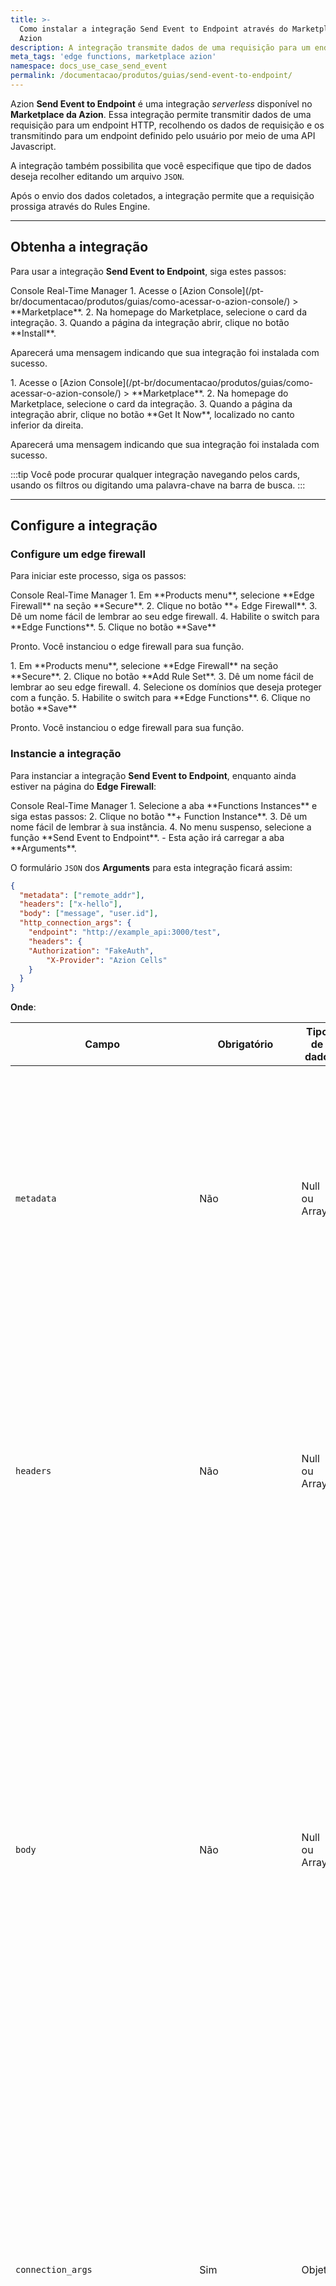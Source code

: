 ```yaml
---
title: >-
  Como instalar a integração Send Event to Endpoint através do Marketplace da
  Azion
description: A integração transmite dados de uma requisição para um endpoint HTTP.
meta_tags: 'edge functions, marketplace azion'
namespace: docs_use_case_send_event
permalink: /documentacao/produtos/guias/send-event-to-endpoint/
---
```



<InterfaceNote />

Azion **Send Event to Endpoint** é uma integração *serverless* disponível no **Marketplace da Azion**. Essa integração permite transmitir dados de uma requisição para um endpoint HTTP, recolhendo os dados de requisição e os transmitindo para um endpoint definido pelo usuário por meio de uma API Javascript.

A integração também possibilita que você especifique que tipo de dados deseja recolher editando um arquivo `JSON`.

Após o envio dos dados coletados, a integração permite que a requisição prossiga através do Rules Engine.

---

## Obtenha a integração

Para usar a integração **Send Event to Endpoint**, siga estes passos:

<Tabs client:visible>
    <Fragment slot="tab.console">Console</Fragment>
    <Fragment slot="tab.rtm">Real-Time Manager</Fragment>

<Fragment slot="panel.console">
1. Acesse o [Azion Console](/pt-br/documentacao/produtos/guias/como-acessar-o-azion-console/) > **Marketplace**.
2. Na homepage do Marketplace, selecione o card da integração.
3. Quando a página da integração abrir, clique no botão **Install**.

Aparecerá uma mensagem indicando que sua integração foi instalada com sucesso.
</Fragment>

<Fragment slot="panel.rtm">
1. Acesse o [Azion Console](/pt-br/documentacao/produtos/guias/como-acessar-o-azion-console/) > **Marketplace**.
2. Na homepage do Marketplace, selecione o card da integração.
3. Quando a página da integração abrir, clique no botão **Get It Now**, localizado no canto inferior da direita.

Aparecerá uma mensagem indicando que sua integração foi instalada com sucesso.
</Fragment>

</Tabs>

:::tip
Você pode procurar qualquer integração navegando pelos cards, usando os filtros ou digitando uma palavra-chave na barra de busca.
:::

---

## Configure a integração

### Configure um edge firewall

Para iniciar este processo, siga os passos:

<Tabs client:visible>
    <Fragment slot="tab.console">Console</Fragment>
    <Fragment slot="tab.rtm">Real-Time Manager</Fragment>

<Fragment slot="panel.console">
1. Em **Products menu**, selecione **Edge Firewall** na seção **Secure**.
2. Clique no botão **+ Edge Firewall**.
3. Dê um nome fácil de lembrar ao seu edge firewall.
4. Habilite o switch para **Edge Functions**.
5. Clique no botão **Save**

Pronto. Você instanciou o edge firewall para sua função.
</Fragment>

<Fragment slot="panel.rtm">
1. Em **Products menu**, selecione **Edge Firewall** na seção **Secure**.
2. Clique no botão **Add Rule Set**.
3. Dê um nome fácil de lembrar ao seu edge firewall.
4. Selecione os domínios que deseja proteger com a função.
5. Habilite o switch para **Edge Functions**.
6. Clique no botão **Save**

Pronto. Você instanciou o edge firewall para sua função.
</Fragment>

</Tabs>

### Instancie a integração

Para instanciar a integração **Send Event to Endpoint**, enquanto ainda estiver na página do **Edge Firewall**:

<Tabs client:visible>
    <Fragment slot="tab.console">Console</Fragment>
    <Fragment slot="tab.rtm">Real-Time Manager</Fragment>

<Fragment slot="panel.console">
1. Selecione a aba **Functions Instances** e siga estas passos:
2. Clique no botão **+ Function Instance**.
3. Dê um nome fácil de lembrar à sua instância.
4. No menu suspenso, selecione a função **Send Event to Endpoint**.
  - Esta ação irá carregar a aba **Arguments**.

O formulário `JSON` dos **Arguments** para esta integração ficará assim:

```json
{
  "metadata": ["remote_addr"],
  "headers": ["x-hello"],
  "body": ["message", "user.id"],
  "http_connection_args": {
	"endpoint": "http://example_api:3000/test",
	"headers": {
  	"Authorization": "FakeAuth",
  		"X-Provider": "Azion Cells"
	}
  }
}
```

**Onde**:

| **Campo** | **Obrigatório** | **Tipo de dado** | **Notas** |
|---|---|---|---|
| `metadata` | Não | Null ou Array | Define quais campos de metadados serão transmitidos.<br /><br />Quando for definido como `null` (ou não for definido), todos os campos de metadados serão transmitidos.<br /><br />Se você não quiser transmitir nenhum metadado, deverá definir uma matriz vazia `[ ]` como o valor desse campo. |
| `headers` | Não | Null ou Array | Define quais cabeçalhos de requisição serão transmitidos.<br /><br />Quando for definido como `null` (ou não for definido), todos os cabeçalhos de requisição serão transmitidos.<br /><br />Se você não quiser transmitir nenhum cabeçalho, deverá definir uma matriz vazia `[ ]` como o valor desse campo. |
| `body` | Não | Null ou Array | Define quais campos do `body request` serão transmitidos.<br /><br />Quando for definido como `null` (ou não for definido), todos os campos do corpo da requisição serão transmitidos.<br /><br />Se você não quiser transmitir nenhum campo `body request`, você deverá definir uma matriz vazia `[ ]` como o valor desse campo.<br /><br />Para filtrar campos de vários níveis, use a notação de ponto. Por exemplo, se você usar a string `user.name`, a função procurará o campo "name" dentro do objeto "user" no `body request`. |
| `connection_args` | Sim | Objeto | Define os dados que serão usados para transmitir os dados da requisição.<br /><br /><br />A URL na qual os dados serão postados é definida pelo endpoint.<br /><br /><br />Os cabeçalhos especificam quais cabeçalhos serão incluídos na requisição de busca.<br /><br /><br />Um cabeçalho adicional <br />`Content-Type: application/json`<br /> será usado. |
| `s3_connection_args` | Não | Objeto | Define os argumentos a serem usados com um bucket S3. |
| `s3_connection_args.endpoint` | Apenas ao usar `s3_connection_args` | String | Define o endpoint do provedor S3. |
| `s3_connection_args.bucket` | Apenas ao usar `s3_connection_args` | String | Define o nome do bucket de destino. |
| `s3_connection_args.region` | Apenas ao usar <br />`s3_connection_args` | String | Define a região do bucket S3. |
| `s3_connection_args.access_key` | Apenas ao usar <br />`s3_connection_args` | String | Define a chave de acesso usada para conectar-se com o bucket S3. |
| `s3_connection_args.secret_key` | Apenas ao usar <br />`s3_connection_args` | String | Define uma chave secreta para ser usada na conexão com o bucket S3. |
| `s3_connection_args.file_path` | Não | String | Define o caminho do arquivo criado para armazenar a função.<br />Valor padrão: `/` |
| `s3_connection_args.use_date_prefix` | Não | String | Quando habilitado, incluirá uma sub-pasta com a data atual (no formato YYYY-MM-DD) para o caminho do arquivo.<br />Valor padrão: `true` |

Esta integração retornará uma resposta com os dados transmitidos em um arquivo `JSON` com a seguinte aparência:

```json
{
  "body": {
	"field_a": <data>,
	...
  },
  "geoip_asn": <data>,
  "geoip_city": <data>,
  "geoip_city_continent_code": <data>,
  "geoip_city_country_code": <data>,
  "geoip_city_country_name": <data>,
  "geoip_continent_code": <data>,
  "geoip_country_code": <data>,
  "geoip_country_name": <data>,
  "geoip_region": <data>,
  "geoip_region_name": <data>,
  "headers": {
	"x-header-a": <data>,
	...
  },
  "remote_addr": <data>,
  "remote_port": <data>,
  "remote_user": <data>,
  "request_id": <data>,
  "request_url": <data>,
  "server_protocol": <data>,
  "ssl_cipher": <data>,
  "ssl_protocol": <data>
}
```

Observe como os campos `request_id`, `request_url` e metadados serão entregues na raiz do arquivo `JSON`, enquanto os campos body e os cabeçalhos da requisição serão enviados nos objetos.

Você também pode usar um arquivo `JSON` "catch-all" para as Args, como este:

```json
{
    "connection_args": {
        "endpoint": "http://example_api:3000/test",
    }
}
```

#### Saída dos arquivos S3

Para cada nova execução da função, um novo arquivo será gerado no bucket S3 fornecido. O arquivo será nomeado com base no ID da requisição que iniciou a função.

Exemplo: se o parâmetro `connection_args.file_path` estiver definido como `/meus-dados/` e a função for executada em 9 de maio de 2023, com o ID da requisição `abcd-1234`, o arquivo resultante será salvo em `/meus-dados/2023-05-09/abcd-1234.json`. Se o parâmetro `connection_args.use_date_prefix` estiver definido como `false`, o arquivo resultante será salvo como `/meus-dados/abcd-1234.json`.

Se não forem fornecidos `http_connection_args` ou `s3_connection_args` nos argumentos JSON, a função não terá nenhum argumento de conexão válido para utilizar. A requisição será encerrada e uma mensagem de erro em formato JSON será enviada para indicar a causa do problema.

```json
{
  "error": "A001",
  "detail": "The function instance is missing or has invalid required arguments."
}
```

Se a função não conseguir se conectar ao endpoint HTTP ou ao provedor S3, a requisição do usuário será ignorada. Independentemente disso, um registro de erro será criado, ao qual o cliente poderá ter acesso por meio do Data Stream.

Por exemplo, se uma chave de acesso inválida for usada, será exibido o seguinte aviso:

```json
[Send event to endpoint] S3 connection error; 
<?xml version="1.0" encoding="UTF-8" standalone="yes"?>
<Error>
	<Code>InvalidAccessKeyId</Code>
	<Message>The key 'DAKEY' is not valid</Message>
</Error>
```

Por fim, se você fornecer as opções de conexão corretas tanto para o endpoint HTTP quanto para o bucket S3, a função entregará os dados do evento para ambas as fontes simultaneamente.
</Fragment>

<Fragment slot="panel.rtm">
1. Selecione a aba **Functions** e siga estas passos:
2. Clique no botão **Add⁠ Function**.
3. Dê um nome fácil de lembrar à sua instância.
4. No menu suspenso, selecione a função **Send Event to Endpoint**.

Depois de selecionar a integração, um formulário com o código-fonte da integração será carregado. O⁠ código-fonte da integração não pode ser modificado. No mesmo formulário, você tem outra aba: **Args**. Na aba **Args**, você passará os parâmetros para configurar sua integração.

O formulário `JSON` das **Args** para esta integração ficará assim:

```json
{
  "metadata": ["remote_addr"],
  "headers": ["x-hello"],
  "body": ["message", "user.id"],
  "http_connection_args": {
	"endpoint": "http://example_api:3000/test",
	"headers": {
  	"Authorization": "FakeAuth",
  		"X-Provider": "Azion Cells"
	}
  }
}
```

**Onde**:

| **Campo** | **Obrigatório** | **Tipo de dado** | **Notas** |
|---|---|---|---|
| `metadata` | Não | Null ou Array | Define quais campos de metadados serão transmitidos.<br /><br />Quando for definido como `null` (ou não for definido), todos os campos de metadados serão transmitidos.<br /><br />Se você não quiser transmitir nenhum metadado, deverá definir uma matriz vazia `[ ]` como o valor desse campo. |
| `headers` | Não | Null ou Array | Define quais cabeçalhos de requisição serão transmitidos.<br /><br />Quando for definido como `null` (ou não for definido), todos os cabeçalhos de requisição serão transmitidos.<br /><br />Se você não quiser transmitir nenhum cabeçalho, deverá definir uma matriz vazia `[ ]` como o valor desse campo. |
| `body` | Não | Null ou Array | Define quais campos do `body request` serão transmitidos.<br /><br />Quando for definido como `null` (ou não for definido), todos os campos do corpo da requisição serão transmitidos.<br /><br />Se você não quiser transmitir nenhum campo `body request`, você deverá definir uma matriz vazia `[ ]` como o valor desse campo.<br /><br />Para filtrar campos de vários níveis, use a notação de ponto. Por exemplo, se você usar a string `user.name`, a função procurará o campo "name" dentro do objeto "user" no `body request`. |
| `connection_args` | Sim | Objeto | Define os dados que serão usados para transmitir os dados da requisição.<br /><br /><br />A URL na qual os dados serão postados é definida pelo endpoint.<br /><br /><br />Os cabeçalhos especificam quais cabeçalhos serão incluídos na requisição de busca.<br /><br /><br />Um cabeçalho adicional <br />`Content-Type: application/json`<br /> será usado. |
| `s3_connection_args` | Não | Objeto | Define os argumentos a serem usados com um bucket S3. |
| `s3_connection_args.full_host` | Apenas ao usar `s3_connection_args` | String | Define o host completo do bucket S3. |
| `s3_connection_args.region` | Apenas ao usar <br />`s3_connection_args` | String | Define a região do bucket S3. |
| `s3_connection_args.access_key` | Apenas ao usar <br />`s3_connection_args` | String | Define a chave de acesso usada para conectar-se com o bucket S3. |
| `s3_connection_args.secret_key` | Apenas ao usar <br />`s3_connection_args` | String | Define uma chave secreta para ser usada na conexão com o bucket S3. |
| `s3_connection_args.file_path` | Não | String | Define o caminho do arquivo criado para armazenar a função.<br />Valor padrão: `/` |
| `s3_connection_args.use_date_prefix` | Não | String | Quando habilitado, incluirá uma sub-pasta com a data atual (no formato YYYY-MM-DD) para o caminho do arquivo.<br />Valor padrão: `true` |

Esta integração retornará uma resposta com os dados transmitidos em um arquivo `JSON` com a seguinte aparência:

```json
{
  "body": {
	"field_a": <data>,
	...
  },
  "geoip_asn": <data>,
  "geoip_city": <data>,
  "geoip_city_continent_code": <data>,
  "geoip_city_country_code": <data>,
  "geoip_city_country_name": <data>,
  "geoip_continent_code": <data>,
  "geoip_country_code": <data>,
  "geoip_country_name": <data>,
  "geoip_region": <data>,
  "geoip_region_name": <data>,
  "headers": {
	"x-header-a": <data>,
	...
  },
  "remote_addr": <data>,
  "remote_port": <data>,
  "remote_user": <data>,
  "request_id": <data>,
  "request_url": <data>,
  "server_protocol": <data>,
  "ssl_cipher": <data>,
  "ssl_protocol": <data>
}
```

Observe como os campos `request_id`, `request_url` e metadados serão entregues na raiz do arquivo `JSON`, enquanto os campos body e os cabeçalhos da requisição serão enviados nos objetos.

Você também pode usar um arquivo `JSON` "catch-all" para as Args, como este:

```json
{
    "connection_args": {
        "endpoint": "http://example_api:3000/test",
    }
}
```

#### Saída dos arquivos S3

Para cada nova execução da função, um novo arquivo será gerado no bucket S3 fornecido. O arquivo será nomeado com base no ID da requisição que iniciou a função.

Exemplo: se o parâmetro `connection_args.file_path` estiver definido como `/meus-dados/` e a função for executada em 9 de maio de 2023, com o ID da requisição `abcd-1234`, o arquivo resultante será salvo em `/meus-dados/2023-05-09/abcd-1234.json`. Se o parâmetro `connection_args.use_date_prefix` estiver definido como `false`, o arquivo resultante será salvo como `/meus-dados/abcd-1234.json`.

Se não forem fornecidos `http_connection_args` ou `s3_connection_args` nos argumentos JSON, a função não terá nenhum argumento de conexão válido para utilizar. A requisição será encerrada e uma mensagem de erro em formato JSON será enviada para indicar a causa do problema.

```json
{
  "error": "A001",
  "detail": "The function instance is missing or has invalid required arguments."
}
```

Se a função não conseguir se conectar ao endpoint HTTP ou ao provedor S3, a requisição do usuário será ignorada. Independentemente disso, um registro de erro será criado, ao qual o cliente poderá ter acesso por meio do Data Stream.

Por exemplo, se uma chave de acesso inválida for usada, será exibido o seguinte aviso:

```json
[Send event to endpoint] S3 connection error; 
<?xml version="1.0" encoding="UTF-8" standalone="yes"?>
<Error>
	<Code>InvalidAccessKeyId</Code>
	<Message>The key 'DAKEY' is not valid</Message>
</Error>
```

Por fim, se você fornecer as opções de conexão corretas tanto para o endpoint HTTP quanto para o bucket S3, a função entregará os dados do evento para ambas as fontes simultaneamente.
</Fragment>

</Tabs>

### Configure o Rules Engine

Para concluir, você precisa configurar o **Rules Engine** para definir o *comportamento* e os *critérios* para executar a integração.

Ainda na página **Edge Firewall**:

<Tabs client:visible>
    <Fragment slot="tab.console">Console</Fragment>
    <Fragment slot="tab.rtm">Real-Time Manager</Fragment>

<Fragment slot="panel.console">
1. Selecione a aba **Rules Engine**.
2. Clique no botão **+ Rule Engine**.
3. Dê um nome fácil de lembrar à sua nova regra.
4. Selecione um *criteria* (critério) para executar a integração.
  - Exemplo: if `Host` *matches* `yourdomain.com`.
5. Abaixo, selecione um *behavior* (comportamento) para os *criteria* (critérios). Neste caso, será **Run Function**.
   - Selecione a função adequada de acordo com o nome que você deu na etapa de instanciação.
6. Clique no botão **Save**.

Agora, no Console, você deve configurar seu domínio para que ele seja protegido pelo seu edge firewall.

7. No **Products menu**, selecione **Domains**.
8. Clique no domínio que você deseja proteger com sua função **Sent Event to Endpoint**.
9. Na seção **Settings**, clique no seletor de `Edge Firewall` e escolha o edge firewall que você acabou de criar.
10. Clique no botão **Save**.

Pronto. Agora, a integração **Send Event to Endpoint** está sendo executada para cada requisição feita ao domínio indicado.
</Fragment>

<Fragment slot="panel.rtm">
1. Selecione a aba **Rules Engine**.
2. Clique no botão **New Rule**.
3. Dê um nome fácil de lembrar à sua nova regra.
4. Selecione um *criterio (criteria)* para executar a integração. Por exemplo: `if Hostname is equal xxxxxxxxxxxx.map.azionedge.net/classes`.
5. Abaixo, selecione um *comportamento* para os *criteria*. Neste caso, será **Run Function**. Em seguida, selecione a função **Send Event to Endpoint** de acordo com o nome que você deu a ela na etapa instanciada.
6. Clique no botão **Save**.

Pronto. Agora, a integração **Send Event to Endpoint** está sendo executada para cada requisição feita ao domínio indicado.
</Fragment>

</Tabs>
